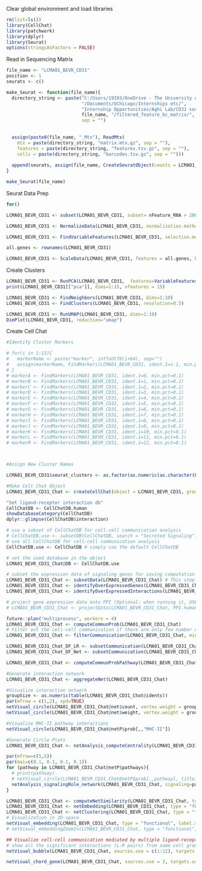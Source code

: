 Clear global environment and load libraries
```r
rm(list=ls())
library(CellChat)
library(patchwork)
library(dplyr)
library(Seurat)
options(stringsAsFactors = FALSE)
```

Read in Sequencing Matrix
```r
file_name <- "LCMA01_BEVR_CD31"
position <- 1
seurats <- c()

make_Seurat <- function(file_name){
  directory_string <- paste("C:/Users/19193/OneDrive - The University of Chicago",
                            "/Documents/UChicago/Internships etc/",
                            "Internship Opportunities/Aghi Lab/CD31 sorted/",
                            file_name, "/filtered_feature_bc_matrix/",
                            sep = "")
  
  
  assign(paste0(file_name, "_Mtx"), ReadMtx(
    mtx = paste(directory_string, "matrix.mtx.gz", sep = ""),
    features = paste(directory_string, "features.tsv.gz", sep = ""),
    cells = paste(directory_string, "barcodes.tsv.gz", sep = ""))) 
  
  append(seurats, assign(file_name, CreateSeuratObject(counts = LCMA01_BEVR_CD31_Mtx)))
}

make_Seurat(file_name)

```

Seurat Data Prep
```r
for()

LCMA01_BEVR_CD31 <- subset(LCMA01_BEVR_CD31, subset= nFeature_RNA > 200 & nFeature_RNA < 2500)

LCMA01_BEVR_CD31 <- NormalizeData(LCMA01_BEVR_CD31, normalization.method = "LogNormalize", scale.factor = 10000)

LCMA01_BEVR_CD31 <- FindVariableFeatures(LCMA01_BEVR_CD31, selection.method = "vst", nfeatures=2000)

all.genes <- rownames(LCMA01_BEVR_CD31)

LCMA01_BEVR_CD31 <- ScaleData(LCMA01_BEVR_CD31, features = all.genes, block.size = 1000)
```
Create Clusters
```r
LCMA01_BEVR_CD31 <- RunPCA(LCMA01_BEVR_CD31,  features=VariableFeatures(object=LCMA01_BEVR_CD31))
print(LCMA01_BEVR_CD31[["pca"]], dims=1:15, nfeatures = 15)

LCMA01_BEVR_CD31 <- FindNeighbors(LCMA01_BEVR_CD31, dims=1:10)
LCMA01_BEVR_CD31 <- FindClusters(LCMA01_BEVR_CD31, resolution=0.5)

LCMA01_BEVR_CD31 <- RunUMAP(LCMA01_BEVR_CD31, dims=1:10)
DimPlot(LCMA01_BEVR_CD31, reduction="umap")
```

Create Cell Chat
```r
#Identify Cluster Markers

# for(i in 1:13){
#   markerName <- paste("marker", intToUtf8(i+64), sep="")
#   assign(markerName, FindMarkers(LCMA01_BEVR_CD31, ident.1=i-1, min.pct=0.1))
# }
# markerA <- FindMarkers(LCMA01_BEVR_CD31, ident.1=0, min.pct=0.1)
# markerB <- FindMarkers(LCMA01_BEVR_CD31, ident.1=1, min.pct=0.1)
# markerC <- FindMarkers(LCMA01_BEVR_CD31, ident.1=2, min.pct=0.1)
# markerD <- FindMarkers(LCMA01_BEVR_CD31, ident.1=3, min.pct=0.1)
# markerE <- FindMarkers(LCMA01_BEVR_CD31, ident.1=4, min.pct=0.1)
# markerF <- FindMarkers(LCMA01_BEVR_CD31, ident.1=5, min.pct=0.1)
# markerG <- FindMarkers(LCMA01_BEVR_CD31, ident.1=6, min.pct=0.1)
# markerH <- FindMarkers(LCMA01_BEVR_CD31, ident.1=7, min.pct=0.1)
# markerI <- FindMarkers(LCMA01_BEVR_CD31, ident.1=8, min.pct=0.1)
# markerJ <- FindMarkers(LCMA01_BEVR_CD31, ident.1=9, min.pct=0.1)
# markerK <- FindMarkers(LCMA01_BEVR_CD31, ident.1=10, min.pct=0.1)
# markerL <- FindMarkers(LCMA01_BEVR_CD31, ident.1=11, min.pct=0.1)
# markerM <- FindMarkers(LCMA01_BEVR_CD31, ident.1=12, min.pct=0.1)



#Assign New Cluster Names

LCMA01_BEVR_CD31$seurat_clusters <- as.factor(as.numeric(as.character(LCMA01_BEVR_CD31$seurat_clusters)) + 1)

#Make Cell Chat Object
LCMA01_BEVR_CD31_Chat <- createCellChat(object = LCMA01_BEVR_CD31, group.by="seurat_clusters")
```

```r


"Set ligand-receptor interaction db"
CellChatDB <- CellChatDB.human
showDatabaseCategory(CellChatDB)
dplyr::glimpse(CellChatDB$interaction)

# use a subset of CellChatDB for cell-cell communication analysis
# CellChatDB.use <- subsetDB(CellChatDB, search = "Secreted Signaling") # use Secreted Signaling
# use all CellChatDB for cell-cell communication analysis
CellChatDB.use <- CellChatDB # simply use the default CellChatDB

# set the used database in the object
LCMA01_BEVR_CD31_Chat@DB <- CellChatDB.use
```

```r
# subset the expression data of signaling genes for saving computation cost
LCMA01_BEVR_CD31_Chat <- subsetData(LCMA01_BEVR_CD31_Chat) # This step is necessary even if using the whole database
LCMA01_BEVR_CD31_Chat <- identifyOverExpressedGenes(LCMA01_BEVR_CD31_Chat)
LCMA01_BEVR_CD31_Chat <- identifyOverExpressedInteractions(LCMA01_BEVR_CD31_Chat)

# project gene expression data onto PPI (Optional: when running it, USER should set `raw.use = FALSE` in the function `computeCommunProb()` in order to use the projected data)
# LCMA01_BEVR_CD31_Chat <- projectData(LCMA01_BEVR_CD31_Chat, PPI.human)

```

```r
future::plan("multiprocess", workers = 4)
LCMA01_BEVR_CD31_Chat <- computeCommunProb(LCMA01_BEVR_CD31_Chat)
# Filter out the cell-cell communication if there are only few number of cells in certain cell groups
LCMA01_BEVR_CD31_Chat <- filterCommunication(LCMA01_BEVR_CD31_Chat, min.cells = 10)

```

```r
LCMA01_BEVR_CD31_Chat_DF_LR <- subsetCommunication(LCMA01_BEVR_CD31_Chat)
LCMA01_BEVR_CD31_Chat_DF_Net <- subsetCommunication(LCMA01_BEVR_CD31_Chat, slot.name = "netP")
```

```r
LCMA01_BEVR_CD31_Chat <- computeCommunProbPathway(LCMA01_BEVR_CD31_Chat)
```

```r
#Generate interaction network
LCMA01_BEVR_CD31_Chat <- aggregateNet(LCMA01_BEVR_CD31_Chat)

#Visualize interaction network
groupSize <- as.numeric(table(LCMA01_BEVR_CD31_Chat@idents))
par(mfrow = c(1,2), xpd=TRUE)
netVisual_circle(LCMA01_BEVR_CD31_Chat@net$count, vertex.weight = groupSize, weight.scale = T, label.edge= F, title.name = "Number of interactions")
netVisual_circle(LCMA01_BEVR_CD31_Chat@net$weight, vertex.weight = groupSize, weight.scale = T, label.edge= F, title.name = "Interaction weights/strength")
```

```r
#Visualize MHC-II pathway interactions
netVisual_circle(LCMA01_BEVR_CD31_Chat@netP$prob[,,"MHC-II"])
```

```r
#Generate Circle Plots
LCMA01_BEVR_CD31_Chat <- netAnalysis_computeCentrality(LCMA01_BEVR_CD31_Chat, slot.name = "netP")

par(mfrow=c(5,5))
par(mai=c(0.1, 0.1, 0.1, 0.1))
for (pathway in LCMA01_BEVR_CD31_Chat@netP$pathways){
  # print(pathway)
  # netVisual_circle(LCMA01_BEVR_CD31_Chat@netP$prob[,,pathway], title.name = pathway)
  netAnalysis_signalingRole_network(LCMA01_BEVR_CD31_Chat, signaling=pathway)
}
```

```r

LCMA01_BEVR_CD31_Chat <- computeNetSimilarity(LCMA01_BEVR_CD31_Chat, type = "functional")
LCMA01_BEVR_CD31_Chat <- netEmbedding(LCMA01_BEVR_CD31_Chat, type = "functional")
LCMA01_BEVR_CD31_Chat <- netClustering(LCMA01_BEVR_CD31_Chat, type = "functional")
# Visualization in 2D-space
netVisual_embedding(LCMA01_BEVR_CD31_Chat, type = "functional", label.size = 3.5)
# netVisual_embeddingZoomIn(LCMA01_BEVR_CD31_Chat, type = "functional", nCol = 2)
```

```r
## Visualize cell-cell communication mediated by multiple ligand-receptors or signaling pathways
# show all the significant interactions (L-R pairs) from some cell groups (defined by 'sources.use') to other cell groups (defined by 'targets.use')
netVisual_bubble(LCMA01_BEVR_CD31_Chat, sources.use = c(1:12), targets.use = c(1:12), remove.isolate = FALSE)
```

```r
netVisual_chord_gene(LCMA01_BEVR_CD31_Chat, sources.use = 3, targets.use = 3, signaling = LCMA01_BEVR_CD31_Chat@netP$pathways)
```



